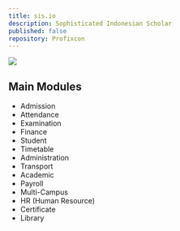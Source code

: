 ```yaml
---
title: sis.io
description: Sophisticated Indonesian Scholar
published: false
repository: Profixcon
---
```



[![](https://ambonxnobody.vercel.app/projects/sis.png)](https://github.com/Profixcon)

## Main Modules
- Admission
- Attendance
- Examination
- Finance
- Student
- Timetable
- Administration
- Transport
- Academic
- Payroll
- Multi-Campus
- HR (Human Resource)
- Certificate
- Library
